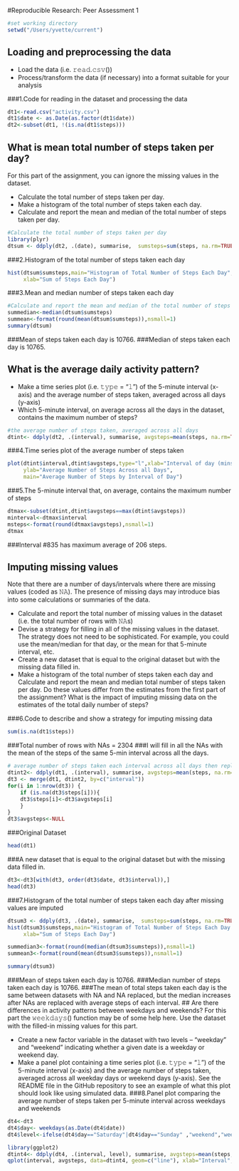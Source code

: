 
#Reproducible Research: Peer Assessment 1

```r
#set working directory
setwd("/Users/yvette/current")
```
## Loading and preprocessing the data
- Load the data (i.e. 𝚛𝚎𝚊𝚍.𝚌𝚜𝚟())
- Process/transform the data (if necessary) into a format suitable for your analysis

###1.Code for reading in the dataset and processing the data
```r
dt1<-read.csv("activity.csv")
dt1$date <- as.Date(as.factor(dt1$date))
dt2<-subset(dt1, !(is.na(dt1$steps)))
```
## What is mean total number of steps taken per day?
For this part of the assignment, you can ignore the missing values in the dataset.

- Calculate the total number of steps taken per day. 
- Make a histogram of the total number of steps taken each day. 
- Calculate and report the mean and median of the total number of steps taken per day.

```r
#Calculate the total number of steps taken per day
library(plyr)
dtsum <- ddply(dt2, .(date), summarise,  sumsteps=sum(steps, na.rm=TRUE))
```
###2.Histogram of the total number of steps taken each day
```r
hist(dtsum$sumsteps,main="Histogram of Total Number of Steps Each Day",
     xlab="Sum of Steps Each Day")
```

###3.Mean and median number of steps taken each day
```r
#Calculate and report the mean and median of the total number of steps taken per day.
summedian<-median(dtsum$sumsteps)
summean<-format(round(mean(dtsum$sumsteps)),nsmall=1)
summary(dtsum)
```
###Mean of steps taken each day is 10766. 
###Median of steps taken each day is 10765.

## What is the average daily activity pattern?
- Make a time series plot (i.e. 𝚝𝚢𝚙𝚎 = "𝚕") of the 5-minute interval (x-axis) and the average number of steps taken, averaged across all days (y-axis)
- Which 5-minute interval, on average across all the days in the dataset, contains the maximum number of steps?
```r
#the average number of steps taken, averaged across all days 
dtint<- ddply(dt2, .(interval), summarise, avgsteps=mean(steps, na.rm=TRUE))
```
###4.Time series plot of the average number of steps taken
```r
plot(dtint$interval,dtint$avgsteps,type="l",xlab="Interval of day (mins)",
     ylab="Average Number of Steps Across all Days", 
     main="Average Number of Steps by Interval of Day")
```

###5.The 5-minute interval that, on average, contains the maximum number of steps
```r
dtmax<-subset(dtint,dtint$avgsteps==max(dtint$avgsteps))
minterval<-dtmax$interval
msteps<-format(round(dtmax$avgsteps),nsmall=1)
dtmax
```
###Interval #835 has maximum average of 206 steps.


## Imputing missing values
Note that there are a number of days/intervals where there are missing values (coded as 𝙽𝙰). The presence of missing days may introduce bias into some calculations or summaries of the data.

- Calculate and report the total number of missing values in the dataset (i.e. the total number of rows with 𝙽𝙰s)
- Devise a strategy for filling in all of the missing values in the dataset. The strategy does not need to be sophisticated. For example, you could use the mean/median for that day, or the mean for that 5-minute interval, etc.
- Create a new dataset that is equal to the original dataset but with the missing data filled in.
- Make a histogram of the total number of steps taken each day and Calculate and report the mean and median total number of steps taken per day. Do these values differ from the estimates from the first part of the assignment? What is the impact of imputing missing data on the estimates of the total daily number of steps?

###6.Code to describe and show a strategy for imputing missing data
```r
sum(is.na(dt1$steps))
```
###Total number of rows with NAs = 2304
###I will fill in all the NAs with the mean of the steps of the same 5-min interval across all the days.

```r
# average number of steps taken each interval across all days then replace NA with avg
dtint2<- ddply(dt1, .(interval), summarise, avgsteps=mean(steps, na.rm=TRUE))
dt3 <- merge(dt1, dtint2, by=c("interval"))
for(i in 1:nrow(dt3)) {
    if (is.na(dt3$steps[i])){
    dt3$steps[i]<-dt3$avgsteps[i]
    }
}
dt3$avgsteps<-NULL
```
###Original Dataset
```r
head(dt1)
```
###A new dataset that is equal to the original dataset but with the missing data filled in.
```r
dt3<-dt3[with(dt3, order(dt3$date, dt3$interval)),]
head(dt3)
```
###7.Histogram of the total number of steps taken each day after missing values are imputed
```r
dtsum3 <- ddply(dt3, .(date), summarise,  sumsteps=sum(steps, na.rm=TRUE))
hist(dtsum3$sumsteps,main="Histogram of Total Number of Steps Each Day (Imput NAs)",
     xlab="Sum of Steps Each Day")
```

```r
summedian3<-format(round(median(dtsum3$sumsteps)),nsmall=1)
summean3<-format(round(mean(dtsum3$sumsteps)),nsmall=1)

summary(dtsum3)
```
###Mean of steps taken each day is 10766. 
###Median number of steps taken each day is 10766.
###The mean of total steps taken each day is the same between datasets with NA and NA replaced, but the median increases after NAs are replaced with average steps of each interval.
## Are there differences in activity patterns between weekdays and weekends?
For this part the 𝚠𝚎𝚎𝚔𝚍𝚊𝚢𝚜() function may be of some help here. Use the dataset with the filled-in missing values for this part.

- Create a new factor variable in the dataset with two levels – “weekday” and “weekend” indicating whether a given date is a weekday or weekend day.
- Make a panel plot containing a time series plot (i.e. 𝚝𝚢𝚙𝚎 = "𝚕") of the 5-minute interval (x-axis) and the average number of steps taken, averaged across all weekday days or weekend days (y-axis). See the README file in the GitHub repository to see an example of what this plot should look like using simulated data.
###8.Panel plot comparing the average number of steps taken per 5-minute interval across weekdays and weekends
```r
dt4<-dt3
dt4$day<- weekdays(as.Date(dt4$date))
dt4$level<-ifelse(dt4$day=="Saturday"|dt4$day=="Sunday" ,"weekend","weekday")
```

```r
library(ggplot2) 
dtint4<- ddply(dt4, .(interval, level), summarise, avgsteps=mean(steps, na.rm=TRUE))
qplot(interval, avgsteps, data=dtint4, geom=c("line"), xlab="Interval",ylab="Number of steps")+facet_wrap(~level, ncol=1)
```

